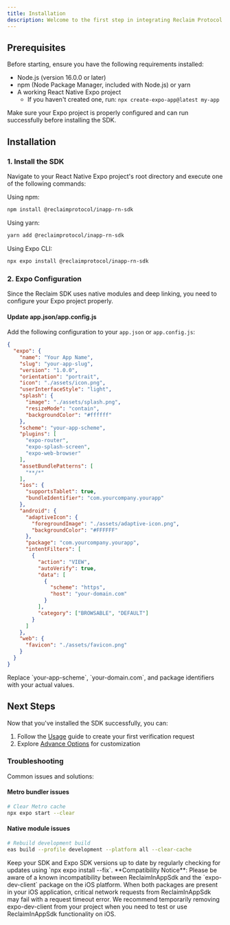 ```yaml
---
title: Installation
description: Welcome to the first step in integrating Reclaim Protocol's InApp SDK into your React Native Expo project! This guide will walk you through the installation process and help you get started quickly.
---
```


## Prerequisites

Before starting, ensure you have the following requirements installed:
- Node.js (version 16.0.0 or later)
- npm (Node Package Manager, included with Node.js) or yarn
- A working React Native Expo project
  - If you haven't created one, run: `npx create-expo-app@latest my-app`

<Callout type="info">
Make sure your Expo project is properly configured and can run successfully before installing the SDK.
</Callout>

## Installation

### 1. Install the SDK

Navigate to your React Native Expo project's root directory and execute one of the following commands:

Using npm:
```bash
npm install @reclaimprotocol/inapp-rn-sdk
```

Using yarn:
```bash
yarn add @reclaimprotocol/inapp-rn-sdk
```

Using Expo CLI:
```bash
npx expo install @reclaimprotocol/inapp-rn-sdk
```

### 2. Expo Configuration

Since the Reclaim SDK uses native modules and deep linking, you need to configure your Expo project properly.

#### Update app.json/app.config.js

Add the following configuration to your `app.json` or `app.config.js`:

```json
{
  "expo": {
    "name": "Your App Name",
    "slug": "your-app-slug",
    "version": "1.0.0",
    "orientation": "portrait",
    "icon": "./assets/icon.png",
    "userInterfaceStyle": "light",
    "splash": {
      "image": "./assets/splash.png",
      "resizeMode": "contain",
      "backgroundColor": "#ffffff"
    },
    "scheme": "your-app-scheme",
    "plugins": [
      "expo-router",
      "expo-splash-screen",
      "expo-web-browser"
    ],
    "assetBundlePatterns": [
      "**/*"
    ],
    "ios": {
      "supportsTablet": true,
      "bundleIdentifier": "com.yourcompany.yourapp"
    },
    "android": {
      "adaptiveIcon": {
        "foregroundImage": "./assets/adaptive-icon.png",
        "backgroundColor": "#FFFFFF"
      },
      "package": "com.yourcompany.yourapp",
      "intentFilters": [
        {
          "action": "VIEW",
          "autoVerify": true,
          "data": [
            {
              "scheme": "https",
              "host": "your-domain.com"
            }
          ],
          "category": ["BROWSABLE", "DEFAULT"]
        }
      ]
    },
    "web": {
      "favicon": "./assets/favicon.png"
    }
  }
}
```

<Callout type="warning">
Replace `your-app-scheme`, `your-domain.com`, and package identifiers with your actual values.
</Callout>


## Next Steps

Now that you've installed the SDK successfully, you can:

1. Follow the [Usage](./usage) guide to create your first verification request
2. Explore [Advance Options](../advance-options/web-sdk) for customization

### Troubleshooting

Common issues and solutions:

#### Metro bundler issues
```bash
# Clear Metro cache
npx expo start --clear
```

#### Native module issues
```bash
# Rebuild development build
eas build --profile development --platform all --clear-cache
```

<Callout type="tip">
Keep your SDK and Expo SDK versions up to date by regularly checking for updates using `npx expo install --fix`.
</Callout>

<Callout type="warning">
**Compatibility Notice**: Please be aware of a known incompatibility between ReclaimInAppSdk and the `expo-dev-client` package on the iOS platform. When both packages are present in your iOS application, critical network requests from ReclaimInAppSdk may fail with a request timeout error. We recommend temporarily removing expo-dev-client from your project when you need to test or use ReclaimInAppSdk functionality on iOS.
</Callout>
